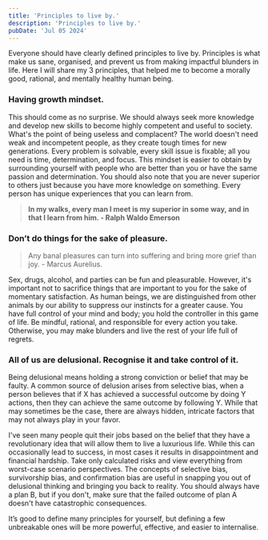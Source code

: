 ```yaml
---
title: 'Principles to live by.'
description: 'Principles to live by.'
pubDate: 'Jul 05 2024'
---
```

Everyone should have clearly defined principles to live by. Principles is what make us sane, organised, and prevent us from making impactful blunders in life. Here I will share my 3 principles, that helped me to become a morally good, rational, and mentally healthy human being.

### Having growth mindset.

This should come as no surprise. We should always seek more knowledge and develop new skills to become highly competent and useful to society. What's the point of being useless and complacent? The world doesn't need weak and incompetent people, as they create tough times for new generations. Every problem is solvable, every skill issue is fixable; all you need is time, determination, and focus. This mindset is easier to obtain by surrounding yourself with people who are better than you or have the same passion and determination. You should also note that you are never superior to others just because you have more knowledge on something. Every person has unique experiences that you can learn from.

> **In my walks, every man I meet is my superior in some way, and in that I learn from him. - Ralph Waldo Emerson**
> 

### Don’t do things for the sake of pleasure.

> Any banal pleasures can turn into suffering and bring more grief than joy. - Marcus Aurelius.
> 

Sex, drugs, alcohol, and parties can be fun and pleasurable. However, it's important not to sacrifice things that are important to you for the sake of momentary satisfaction. As human beings, we are distinguished from other animals by our ability to suppress our instincts for a greater cause. You have full control of your mind and body; you hold the controller in this game of life. Be mindful, rational, and responsible for every action you take. Otherwise, you may make blunders and live the rest of your life full of regrets.

### All of us are delusional. Recognise it and take control of it.

Being delusional means holding a strong conviction or belief that may be faulty. A common source of delusion arises from selective bias, when a person believes that if X has achieved a successful outcome by doing Y actions, then they can achieve the same outcome by following Y. While that may sometimes be the case, there are always hidden, intricate factors that may not always play in your favor.

I've seen many people quit their jobs based on the belief that they have a revolutionary idea that will allow them to live a luxurious life. While this can occasionally lead to success, in most cases it results in disappointment and financial hardship. Take only calculated risks and view everything from worst-case scenario perspectives. The concepts of selective bias, survivorship bias, and confirmation bias are useful in snapping you out of delusional thinking and bringing you back to reality. You should always have a plan B, but if you don't, make sure that the failed outcome of plan A doesn't have catastrophic consequences. 

It’s good to define many principles for yourself, but defining a few unbreakable ones will be more powerful, effective, and easier to internalise.